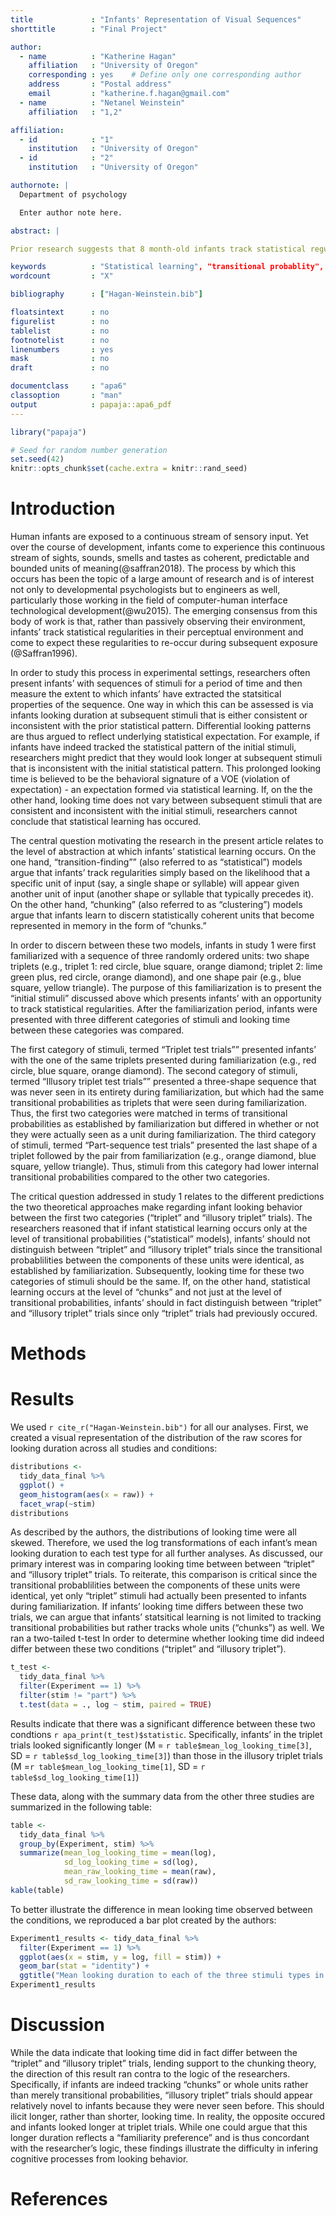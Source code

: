 ```yaml
---
title             : "Infants' Representation of Visual Sequences"
shorttitle        : "Final Project"

author: 
  - name          : "Katherine Hagan"
    affiliation   : "University of Oregon"
    corresponding : yes    # Define only one corresponding author
    address       : "Postal address"
    email         : "katherine.f.hagan@gmail.com"
  - name          : "Netanel Weinstein"
    affiliation   : "1,2"

affiliation:
  - id            : "1"
    institution   : "University of Oregon"
  - id            : "2"
    institution   : "University of Oregon"

authornote: |
  Department of psychology 

  Enter author note here.

abstract: |

Prior research suggests that 8 month-old infants track statistical regularities in their perceptual environment and come to expect these regularities to re-occur during subsequent exposure (@Saffran1996). A central debate in this regard relates to the level of abstraction at which infants' statstical learning occurs.  On the one hand, "transition-finding"" (also referred to as "statistical") models posit that infants' track regularities based on the likelihood that a specific unit of input (say, a single shape or syllable) will appear given another unit of input (another shape or syllable that typically precedes it). On the other hand, "chunking" (also referred to as "clustering") models argue that infants learn to discern statistically coherent units that become represented in memory in the form of "chunks." These two models make different predictions about the ways that infants will respond to novel (rule-abiding or not-rule-abiding) stimuli after being presented with five-minutes of patterned input during a familiarization phase.  Results from this research program indicate that infants' are sensitive to statistically co-occuring chuncks rather than merely to transitional probabilities between lower-level units.  These findings may shed light on the process of lexical acuqisition in infancy since the representation of statistically co-occuring visual chunks demonstrated here may be analagous to the representation of words.

keywords          : "Statistical learning", "transitional probablity", "Chuncking", "Infants"
wordcount         : "X"

bibliography      : ["Hagan-Weinstein.bib"]

floatsintext      : no
figurelist        : no
tablelist         : no
footnotelist      : no
linenumbers       : yes
mask              : no
draft             : no

documentclass     : "apa6"
classoption       : "man"
output            : papaja::apa6_pdf
---
```


```r
library("papaja")
```

```r
# Seed for random number generation
set.seed(42)
knitr::opts_chunk$set(cache.extra = knitr::rand_seed)
```

# Introduction
Human infants are exposed to a continuous stream of sensory input.  Yet over the course of development, infants come to experience this continuous stream of sights, sounds, smells and tastes as coherent, predictable and bounded units of meaning(@saffran2018).  The process by which this occurs has been the topic of a large amount of research and is of interest not only to developmental psychologists but to engineers as well, particularly those working in the field of computer-human interface technological development(@wu2015).  The emerging consensus from this body of work is that, rather than passively observing their environment, infants'  track statistical regularities in their perceptual environment and come to expect these regularities to re-occur during subsequent exposure (@Saffran1996).

In order to study this process in experimental settings, researchers often present infants' with sequences of stimuli for a period of time and then measure the extent to which infants' have extracted the statsitical properties of the sequence. One way in which this can be assessed is via infants looking duration at subsequent stimuli that is either consistent or inconsistent with the prior statistical pattern.  Differential looking patterns are thus argued to reflect underlying statistical expectation.  For example, if infants have indeed tracked the statistical pattern of the initial stimuli, researchers might predict that they would look longer at subsequent stimuli that is inconsistent with the initial statistical pattern.  This prolonged looking time is believed to be the behavioral signature of a VOE (violation of expectation) - an expectation formed via statistical learning.  If, on the the other hand, looking time does not vary between subsequent stimuli that are consistent and inconsistent with the initial stimuli, researchers cannot conclude that statistical learning has occured.

The central question motivating the research in the present article relates to the level of abstraction at which infants' statistical learning occurs.  On the one hand, "transition-finding"" (also referred to as "statistical") models argue that infants' track regularities simply based on the likelihood that a specific unit of input (say, a single shape or syllable) will appear given another unit of input (another shape or syllable that typically precedes it). On the other hand, "chunking" (also referred to as "clustering") models argue that infants learn to discern statistically coherent units that become represented in memory in the form of "chunks."  

In order to discern between these two models, infants in study 1 were first familiarized with a sequence of three randomly ordered units: two shape triplets (e.g., triplet 1: red circle, blue square, orange diamond; triplet 2: lime green plus, red circle, orange diamond), and one shape pair (e.g., blue square, yellow triangle).  The purpose of this familiarization is to present the "initial stimuli" discussed above which presents infants' with an opportunity to track statistical regularities.    After the familiarization period, infants were presented with three different categories of stimuli and looking time between these categories was compared.  

The first category of stimuli, termed "Triplet test trials"" presented infants' with the one of the same triplets presented during familiarization (e.g., red circle, blue square, orange diamond).  The second category of stimuli, termed "Illusory triplet test trials"" presented a three-shape sequence that was never seen in its entirety during familiarization, but which had the same transitional probabilities as triplets that were seen during familiarization.  Thus, the first two categories were matched in terms of transitional probabilities as established by familiarization but differed in whether or not they were actually seen as a unit during familiarization.  The third category of stimuli, termed "Part-sequence test trials" presented the last shape of a triplet followed by the pair from familiarization (e.g., orange diamond, blue square, yellow triangle). Thus, stimuli from this category had lower internal transitional probabilities compared to the other two categories. 

The critical question addressed in study 1 relates to the different predictions the two theoretical approaches make regarding infant looking behavior between the first two categories ("triplet" and "illusory triplet" trials).  The researchers reasoned that if infant statistical learning occurs only at the level of transitional probabilities ("statistical" models), infants' should not distinguish between "triplet" and "illusory triplet" trials since the transitional probablilities between the components of these units were identical, as established by familiarization.  Subsequently, looking time for these two categories of stimuli should be the same.  If, on the other hand, statistical learning occurs at the level of "chunks" and not just at the level of transitional probabilities, infants' should in fact distinguish between "triplet" and "illusory triplet" trials since only "triplet" trials had previously occured.



# Methods


# Results

We used `r cite_r("Hagan-Weinstein.bib")` for all our analyses.  First, we created a visual representation of the distribution of the raw scores for looking duration across all studies and conditions:
```r
distributions <-
  tidy_data_final %>%
  ggplot() +
  geom_histogram(aes(x = raw)) +
  facet_wrap(~stim)
distributions

```
As described by the authors, the distributions of looking time were all skewed.  Therefore, we used the log transformations of each infant’s mean looking duration to each test type for all further analyses.  As discussed, our primary interest was in comparing looking time between between "triplet" and "illusory triplet" trials.  To reiterate, this comparison is critical since the transitional probablilities between the components of these units were identical, yet only "triplet" stimuli had actually been presented to infants during familiarization.  If infants' looking time differs between these two trials, we can argue that infants' statsitical learning is not limited to tracking transitional probabilities but rather tracks whole units ("chunks") as well.  We ran a two-tailed t-test In order to determine whether looking time did indeed differ between these two conditions ("triplet" and "illusory triplet").

```r
t_test <- 
  tidy_data_final %>%
  filter(Experiment == 1) %>%
  filter(stim != "part") %>%
  t.test(data = ., log ~ stim, paired = TRUE)

```
Results indicate that there was a significant difference between these two condtions `r apa_print(t_test)$statistic`.  Specifically, infants' in the triplet trials looked significantly longer (M = `r table$mean_log_looking_time[3]`, SD = `r table$sd_log_looking_time[3]`) than those in the illusory triplet trials (M =`r table$mean_log_looking_time[1]`, SD = `r table$sd_log_looking_time[1]`) 


These data, along with the summary data from the other three studies are summarized in the following table:

```r
table <- 
  tidy_data_final %>%
  group_by(Experiment, stim) %>% 
  summarize(mean_log_looking_time = mean(log), 
            sd_log_looking_time = sd(log),
            mean_raw_looking_time = mean(raw),
            sd_raw_looking_time = sd(raw))
kable(table)

```

To better illustrate the difference in mean looking time observed between the conditions, we reproduced a bar plot created by the authors:

```r
Experiment1_results <- tidy_data_final %>%
  filter(Experiment == 1) %>% 
  ggplot(aes(x = stim, y = log, fill = stim)) +
  geom_bar(stat = "identity") + 
  ggtitle("Mean looking duration to each of the three stimuli types in Experiment 1") 
Experiment1_results

```

# Discussion
While the data indicate that looking time did in fact differ between the "triplet" and "illusory triplet" trials, lending support to the chunking theory, the direction of this result ran contra to the logic of the researchers.  Specifically, if infants are indeed tracking "chunks" or whole units rather than merely transitional probabilities, "illusory triplet" trials should appear relatively novel to infants because they were never seen before.  This should ilicit longer, rather than shorter, looking time.  In reality, the opposite occured and infants looked longer at triplet trials.  While one could argue that this longer duration reflects a "familiarity preference" and is thus concordant with the researcher's logic, these findings illustrate the difficulty in infering cognitive processes from looking behavior.

\newpage

# References

\begingroup
\setlength{\parindent}{-0.5in}
\setlength{\leftskip}{0.5in}

<div id = "refs"></div>
\endgroup
